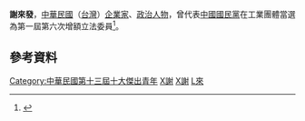 {{Infobox_officeholder
| name = 謝來發
| image name =
| width = 
| now = 中華民國（台灣）政治人士 
| period = 
| Sex = 男 
| Native place = 
| date of birth = 
| party = {{Kmt|19px}}
| place of birth = 
| educate = 
*開南商工高級部畢業
*美國舊金山大學公共行政研究所碩士
| past = 
*曾膺選十大傑出青年
*中國青年創業協會理事長
*中華民國電機電子發展協會常務理事
*中小企業協會理事
*行政院經革會產業委員
*中國國民黨中央社工會研究委員
*濟業電子股份有限公司董事長
*台灣區電工器材工業同業公會理事長
*中國國民黨生產事業十七支黨部主任委員
*中華民國自創品牌協會理事
*第一屆第六次增額立法委員<br><span style="color: blue;">(1990年-1993年)</span>
}}
'''謝來發'''，[[中華民國|中華民國]]（[[台灣|台灣]]）[[企業家|企業家]]、[[政治人物|政治人物]]，曾代表[[中國國民黨|中國國民黨]]在工業團體當選為第一屆第六次增額立法委員<ref>{{Cite web |url=http://npl.ly.gov.tw/do/www/commissionerInfo?id=587&expireBack=01&expire=01&act=exp&keyword=&orderBy=name&nameOrder=true&eleDisOrder=false |title=立法院國會圖書館 第１屆立法委員個人資料 謝來發 |accessdate=2008-07-29 |archive-date=2016-03-04 |archive-url=https://web.archive.org/web/20160304085504/http://npl.ly.gov.tw/do/www/commissionerInfo?id=587&expireBack=01&expire=01&act=exp&keyword=&orderBy=name&nameOrder=true&eleDisOrder=false |dead-url=no }}</ref>。

==參考資料==
<div class="references-small">
<references />
</div>

{{中華民國第十一屆至第二十屆十大傑出青年}}
{{Authority control}}

[[Category:中華民國第十三屆十大傑出青年|Category:中華民國第十三屆十大傑出青年]]
[[Category:第一屆立法院第六次增額立法委員|X謝]]
[[Category:中國國民黨黨員|X謝]]
[[Category:謝姓|L來]]